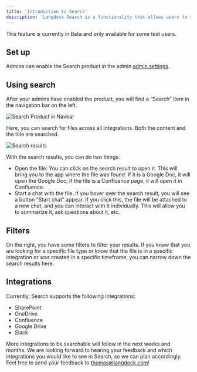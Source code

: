 ```yaml
---
title: 'Introduction to Search'
description: 'Langdock Search is a functionality that allows users to search files, pages, and content across all connected tools.'
---
```


<Info>This feature is currently in Beta and only available for some test users.</Info>

## Set up
Admins can enable the Search product in the admin [admin settings](/settings/workspace/products/search).

## Using search 
After your admins have enabled the product, you will find a “Search” item in the navigation bar on the left.

<img src="/images/search-nav-bar.png" alt="Search Product in Navbar" />

Here, you can search for files across all integrations. Both the content and the title are searched. 

<img src="/images/search-results.png" alt="Search results" />


With the search results, you can do two things:

- Open the file: You can click on the search result to open it. This will bring you to the app where the file was found. If it is a Google Doc, it will open the Google Doc; if the file is a Confluence page, it will open it in Confluence.
- Start a chat with the file. If you hover over the search result, you will see a button “Start chat” appear. If you click this, the file will be attached to a new chat, and you can interact with it individually. This will allow you to summarize it, ask questions about it, etc.

## Filters
On the right, you have some filters to filter your results. If you know that you are looking for a specific file type or know that the file is in a specific integration or was created in a specific timeframe, you can narrow down the search results here.

## Integrations
Currently, Search supports the following integrations:
- SharePoint
- OneDrive
- Confluence
- Google Drive
- Slack

More integrations to be searchable will follow in the next weeks and months. We are looking forward to hearing your feedback and which integrations you would like to see in Search, so we can plan accordingly. Feel free to send your feedback to thomas@langdock.com!

